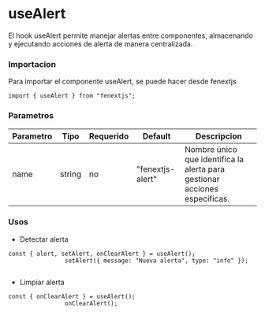 # useAlert

El hook useAlert permite manejar alertas entre componentes, almacenando y ejecutando acciones de alerta de manera centralizada.

### Importacion

Para importar el componente useAlert, se puede hacer desde fenextjs

```tsx copy
import { useAlert } from "fenextjs";
```

### Parametros

| Parametro | Tipo | Requerido | Default | Descripcion |
| --------- | ---- | --------- | ------- | ----------- |
| name | string | no | "fenextjs-alert" | Nombre único que identifica la alerta para gestionar acciones específicas. |
### Usos

- Detectar alerta

```tsx copy
const { alert, setAlert, onClearAlert } = useAlert();
                setAlert({ message: "Nueva alerta", type: "info" });
            
```

- Limpiar alerta

```tsx copy
const { onClearAlert } = useAlert();
                onClearAlert();
            
```


